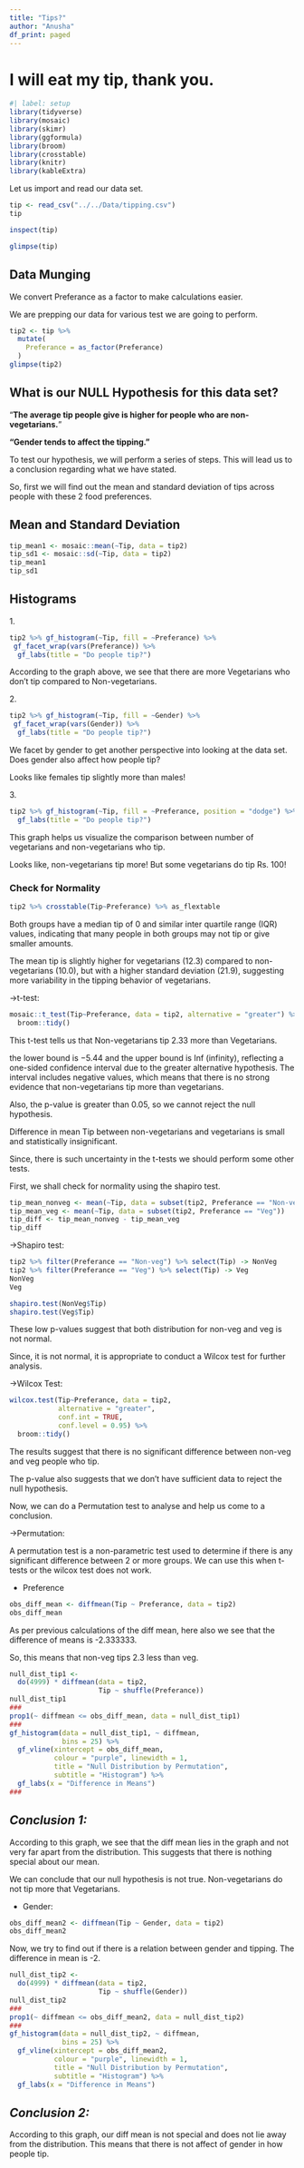 ```yaml
---
title: "Tips?"
author: "Anusha"
df_print: paged
---
```


# **I will eat my tip, thank you.**

```r
#| label: setup
library(tidyverse)
library(mosaic)
library(skimr)
library(ggformula)
library(broom)
library(crosstable)
library(knitr)
library(kableExtra)
```

Let us import and read our data set.

```r
tip <- read_csv("../../Data/tipping.csv")
tip
```

```r
inspect(tip)
```

```r
glimpse(tip)
```

## Data Munging

We convert Preferance as a factor to make calculations easier.

We are prepping our data for various test we are going to perform.

```r
tip2 <- tip %>% 
  mutate(
    Preferance = as_factor(Preferance)
  )
glimpse(tip2)
```

## 

## What is our NULL Hypothesis for this data set?

"**The average tip people give is higher for people who are non-vegetarians.**"

**"Gender tends to affect the tipping."**

To test our hypothesis, we will perform a series of steps. This will lead us to a conclusion regarding what we have stated.

So, first we will find out the mean and standard deviation of tips across people with these 2 food preferences.

## Mean and Standard Deviation

```r
tip_mean1 <- mosaic::mean(~Tip, data = tip2)
tip_sd1 <- mosaic::sd(~Tip, data = tip2)
tip_mean1
tip_sd1
```

## Histograms

1\.

```r
tip2 %>% gf_histogram(~Tip, fill = ~Preferance) %>% 
 gf_facet_wrap(vars(Preferance)) %>% 
  gf_labs(title = "Do people tip?")
```

According to the graph above, we see that there are more Vegetarians who don't tip compared to Non-vegetarians.

2\.

```r
tip2 %>% gf_histogram(~Tip, fill = ~Gender) %>% 
 gf_facet_wrap(vars(Gender)) %>% 
  gf_labs(title = "Do people tip?")
```

We facet by gender to get another perspective into looking at the data set. Does gender also affect how people tip?

Looks like females tip slightly more than males!

3\.

```r
tip2 %>% gf_histogram(~Tip, fill = ~Preferance, position = "dodge") %>% 
  gf_labs(title = "Do people tip?")
```

This graph helps us visualize the comparison between number of vegetarians and non-vegetarians who tip.

Looks like, non-vegetarians tip more! But some vegetarians do tip Rs. 100!

### Check for Normality

```r
tip2 %>% crosstable(Tip~Preferance) %>% as_flextable
```

Both groups have a median tip of 0 and similar inter quartile range (IQR) values, indicating that many people in both groups may not tip or give smaller amounts.

The mean tip is slightly higher for vegetarians (12.3) compared to non-vegetarians (10.0), but with a higher standard deviation (21.9), suggesting more variability in the tipping behavior of vegetarians.

-\>t-test:

```r
mosaic::t_test(Tip~Preferance, data = tip2, alternative = "greater") %>% 
  broom::tidy()
```

This t-test tells us that Non-vegetarians tip 2.33 more than Vegetarians.

the lower bound is −5.44 and the upper bound is Inf (infinity), reflecting a one-sided confidence interval due to the greater alternative hypothesis. The interval includes negative values, which means that there is no strong evidence that non-vegetarians tip more than vegetarians.

Also, the p-value is greater than 0.05, so we cannot reject the null hypothesis.

Difference in mean Tip between non-vegetarians and vegetarians is small and statistically insignificant.

Since, there is such uncertainty in the t-tests we should perform some other tests.

First, we shall check for normality using the shapiro test.

```r
tip_mean_nonveg <- mean(~Tip, data = subset(tip2, Preferance == "Non-veg"))
tip_mean_veg <- mean(~Tip, data = subset(tip2, Preferance == "Veg"))
tip_diff <- tip_mean_nonveg - tip_mean_veg
tip_diff
```

-\>Shapiro test:

```r
tip2 %>% filter(Preferance == "Non-veg") %>% select(Tip) -> NonVeg
tip2 %>% filter(Preferance == "Veg") %>% select(Tip) -> Veg
NonVeg
Veg
```

```r
shapiro.test(NonVeg$Tip)
shapiro.test(Veg$Tip)
```

These low p-values suggest that both distribution for non-veg and veg is not normal.

Since, it is not normal, it is appropriate to conduct a Wilcox test for further analysis.

-\>Wilcox Test:

```r
wilcox.test(Tip~Preferance, data = tip2,
            alternative = "greater",
            conf.int = TRUE,
            conf.level = 0.95) %>% 
  broom::tidy()
```

The results suggest that there is no significant difference between non-veg and veg people who tip.

The p-value also suggests that we don't have sufficient data to reject the null hypothesis.

Now, we can do a Permutation test to analyse and help us come to a conclusion.

-\>Permutation:

A permutation test is a non-parametric test used to determine if there is any significant difference between 2 or more groups. We can use this when t-tests or the wilcox test does not work.

-   Preference

```r
obs_diff_mean <- diffmean(Tip ~ Preferance, data = tip2) 
obs_diff_mean
```

As per previous calculations of the diff mean, here also we see that the difference of means is -2.333333.

So, this means that non-veg tips 2.3 less than veg.

```r
null_dist_tip1 <- 
  do(4999) * diffmean(data = tip2, 
                      Tip ~ shuffle(Preferance))
null_dist_tip1
###
prop1(~ diffmean <= obs_diff_mean, data = null_dist_tip1)
###
gf_histogram(data = null_dist_tip1, ~ diffmean, 
             bins = 25) %>%
  gf_vline(xintercept = obs_diff_mean, 
           colour = "purple", linewidth = 1,
           title = "Null Distribution by Permutation", 
           subtitle = "Histogram") %>% 
  gf_labs(x = "Difference in Means")
###

```

## *Conclusion 1:*

According to this graph, we see that the diff mean lies in the graph and not very far apart from the distribution. This suggests that there is nothing special about our mean.

We can conclude that our null hypothesis is not true. Non-vegetarians do not tip more that Vegetarians.

-   Gender:

```r
obs_diff_mean2 <- diffmean(Tip ~ Gender, data = tip2) 
obs_diff_mean2
```

Now, we try to find out if there is a relation between gender and tipping. The difference in mean is -2.

```r
null_dist_tip2 <- 
  do(4999) * diffmean(data = tip2, 
                      Tip ~ shuffle(Gender))
null_dist_tip2
###
prop1(~ diffmean <= obs_diff_mean2, data = null_dist_tip2)
###
gf_histogram(data = null_dist_tip2, ~ diffmean, 
             bins = 25) %>%
  gf_vline(xintercept = obs_diff_mean2, 
           colour = "purple", linewidth = 1,
           title = "Null Distribution by Permutation", 
           subtitle = "Histogram") %>% 
  gf_labs(x = "Difference in Means")
```

## *Conclusion 2:*

According to this graph, our diff mean is not special and does not lie away from the distribution. This means that there is not affect of gender in how people tip.
